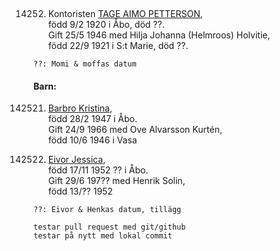 \newpage

\hypertarget{14252}{}

\

14252. Kontoristen [TAGE AIMO PETTERSON](#1425),  
  född 9/2 1920 i Åbo, död ??.  
  Gift 25/5 1946 med Hilja Johanna (Helmroos) Holvitie,  
  född 22/9 1921 i S:t Marie, död ??.

    ??: Momi & moffas datum

#### Barn:

142521. [Barbro Kristina](#142521),  
  född 28/2 1947 i Åbo.  
  Gift 24/9 1966 med Ove Alvarsson Kurtén,  
  född 10/6 1946 i Vasa

142522. [Eivor Jessica](#142522),  
  född 17/11 1952 ?? i Åbo.  
  Gift 29/6 197?? med Henrik Solin,  
  född 13/?? 1952

    ??: Eivor & Henkas datum, tillägg

    testar pull request med git/github
    testar på nytt med lokal commit
